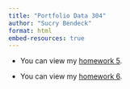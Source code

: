 ```yaml
---
title: "Portfolio Data 304"
author: "Sucry Bendeck"
format: html
embed-resources: true
---
```


- You can view my [homework 5](https://sucry17.github.io/Data304/homework5.html).

- You can view my [homework 6](https://sucry17.github.io/Data304/homework6.html).